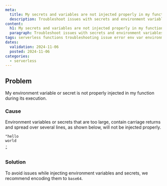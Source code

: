 ```yaml
---
meta:
  title: My secrets and variables are not injected properly in my function
  description: Troubleshoot issues with secrets and environment variables while using Khulnasoft Serverless Functions.
content:
  h1: My secrets and variables are not injected properly in my function
  paragraph: Troubleshoot issues with secrets and environment variables while using Khulnasoft Serverless Functions.
tags: serverless functions troubleshooting issue error env var environment variables secrets secret manager
dates:
  validation: 2024-11-06
  posted: 2024-11-06
categories:
  - serverless
---
```


## Problem

My environment variable or secret is not properly injected in my function during its execution.

### Cause

Environment variables or secrets that are too large, contain carriage returns and spread over several lines, as shown below, will not be injected properly.

```
"hello
world
.
"
```

### Solution 

To avoid issues while injecting environment variables and secrets, we recommend encoding them to `base64`.